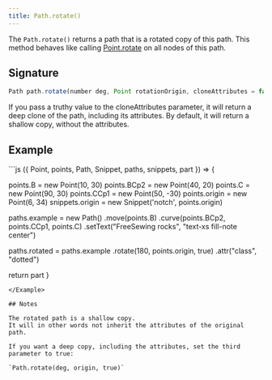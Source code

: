 ```yaml
---
title: Path.rotate()
---
```


The `Path.rotate()` returns a path that is a rotated copy of this path.
This method behaves like calling [Point.rotate](/reference/api/point/rotate) on all nodes of this path.

## Signature

```js
Path path.rotate(number deg, Point rotationOrigin, cloneAttributes = false)
```

If you pass a truthy value to the cloneAttributes parameter, it will return a deep clone of the
path, including its attributes. By default, it will return a shallow
copy, without the attributes.

## Example


<Example caption="Example of the Path.rotate() method">
```js
({ Point, points, Path, Snippet, paths, snippets, part }) => {

  points.B = new Point(10, 30)
  points.BCp2 = new Point(40, 20)
  points.C = new Point(90, 30)
  points.CCp1 = new Point(50, -30)
  points.origin = new Point(6, 34)
  snippets.origin = new Snippet('notch', points.origin)

  paths.example = new Path()
    .move(points.B)
    .curve(points.BCp2, points.CCp1, points.C)
    .setText("FreeSewing rocks", "text-xs fill-note center")

  paths.rotated = paths.example
    .rotate(180, points.origin, true)
    .attr("class", "dotted")

  return part
}
```
</Example>

## Notes

The rotated path is a shallow copy.
It will in other words not inherit the attributes of the original path.

If you want a deep copy, including the attributes, set the third parameter to true:

`Path.rotate(deg, origin, true)`
